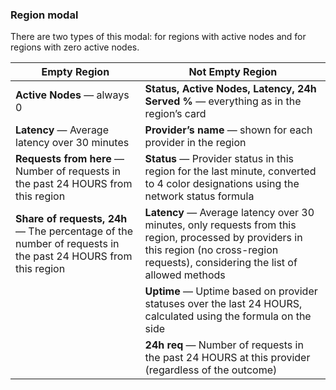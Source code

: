 ### Region modal

There are two types of this modal: for regions with active nodes and for regions with zero active nodes.

| **Empty Region**                                                                                                                                       | **Not Empty Region**                                                                                                                                                                                                                                                                                                |
|--------------------------------------------------------------------------------------------------------------------------------------------------------|---------------------------------------------------------------------------------------------------------------------------------------------------------------------------------------------------------------------------------------------------------------------------------------------------------------------|
| **Active Nodes** — always 0                                                                                                                            | **Status, Active Nodes, Latency, 24h Served %** — everything as in the region’s card                                                                                                                                                                                                                                |
| **Latency** — Average latency over 30 minutes                                                                                                          | **Provider’s name** — shown for each provider in the region                                                                                                                                                                                                                                                         |
| **Requests from here** — Number of requests in the past 24 HOURS from this region                                                                      | **Status** — Provider status in this region for the last minute, converted to 4 color designations using the network status formula                                                                                                                                                                                 |
| **Share of requests, 24h** — The percentage of the number of requests in the past 24 HOURS from this region                                            | **Latency** — Average latency over 30 minutes, only requests from this region, processed by providers in this region (no cross-region requests), considering the list of allowed methods                                                                                                                            |
|                                                                                                                                                        | **Uptime** — Uptime based on provider statuses over the last 24 HOURS, calculated using the formula on the side                                                                                                                                                                                                     |
|                                                                                                                                                        | **24h req** — Number of requests in the past 24 HOURS at this provider (regardless of the outcome)                                                                                                                                                                                                                  |
